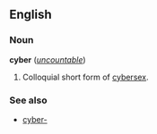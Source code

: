 ==English==
===Noun===
'''cyber''' (''[[uncountable]]'')

#Colloquial short form of [[cybersex]].

===See also===
*[[cyber-]]